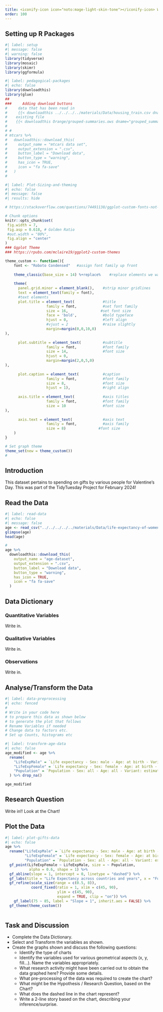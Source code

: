 ```yaml
---
title: <iconify-icon icon="noto:mage-light-skin-tone"></iconify-icon> Women Live Longer?
order: 100
---
```


## Setting up R Packages

```r
#| label: setup
#| message: false
#| warning: false
library(tidyverse)
library(mosaic)
library(skimr)
library(ggformula)

```


```r
#| label: pedagogical-packages
#| echo: false
library(downloadthis)
library(glue)
##
###     Adding download buttons
#     data that has been read in
#     {{< downloadthis ../../../../materials/Data/housing_train.csv dname="house_prices" label="Download the House Prices Dataset" icon="database-fill-down" type="info" >}}
#    existing file
#    {{< downloadthis Orange/grouped-summaries.ows dname="grouped_summaries" label="Download the Orange Workflow" icon="database-fill-down" type="info" >}} 
#    
# # 
# mtcars %>%
#   downloadthis::download_this(
#     output_name = "mtcars data set",
#     output_extension = ".csv",
#     button_label = "Download data",
#     button_type = "warning",
#     has_icon = TRUE,
#     icon = "fa fa-save"
#   )
#   
```

```r
#| label: Plot-Sizing-and-theming
#| echo: false
#| message: false
#| results: hide

# https://stackoverflow.com/questions/74491138/ggplot-custom-fonts-not-working-in-quarto

# Chunk options
knitr::opts_chunk$set(
 fig.width = 7,
 fig.asp = 0.618, # Golden Ratio
 #out.width = "80%",
 fig.align = "center"
)
### Ggplot Theme
### https://rpubs.com/mclaire19/ggplot2-custom-themes

theme_custom <- function(){ 
    font <- "Roboto Condensed"   #assign font family up front
    
    theme_classic(base_size = 14) %+replace%    #replace elements we want to change
    
    theme(
      panel.grid.minor = element_blank(),    #strip minor gridlines
      text = element_text(family = font),
      #text elements
      plot.title = element_text(             #title
                   family = font,            #set font family
                   size = 16,               #set font size
                   face = 'bold',            #bold typeface
                   hjust = 0,                #left align
                   #vjust = 2                #raise slightly
                   margin=margin(0,0,10,0)
),               
      
      plot.subtitle = element_text(          #subtitle
                   family = font,            #font family
                   size = 14,                #font size
                   hjust = 0,
                   margin=margin(2,0,5,0)
),               
      
      plot.caption = element_text(           #caption
                   family = font,            #font family
                   size = 8,                 #font size
                   hjust = 1),               #right align
      
      axis.title = element_text(             #axis titles
                   family = font,            #font family
                   size = 10                 #font size
),
      
      axis.text = element_text(              #axis text
                   family = font,            #axis family
                   size = 8)               #font size
    )
}

# Set graph theme
theme_set(new = theme_custom())
#
```

## Introduction

This dataset pertains to spending on gifts by various people for Valentine's Day. This was part of the TidyTuesday Project for February 2024!

## Read the Data

```r
#| label: read-data
#| echo: false
#| message: false
age <- read_csv("../../../../../materials/Data/life-expectancy-of-women-vs-life-expectancy-of-men.csv")
glimpse(age)
head(age)

#
age %>%
  downloadthis::download_this(
    output_name = "age-dataset",
    output_extension = ".csv",
    button_label = "Download data",
    button_type = "warning",
    has_icon = TRUE,
    icon = "fa fa-save"
  )

```

## Data Dictionary
::: callout-note
### Quantitative Variables
Write in.

:::

::: callout-note
### Qualitative Variables
Write in.

:::

::: callout-note
### Observations
Write in.

:::



## Analyse/Transform the Data

```r
#| label: data-preprocessing
#| echo: fenced
#
# Write in your code here 
# to prepare this data as shown below  
# to generate the plot that follows
# Rename Variables if needed
# Change data to factors etc.
# Set up Counts, histograms etc

```

```r
#| label: transform-age-data
#| echo: false
age_modified <- age %>%
  rename(
    "LifeExpMale" = `Life expectancy - Sex: male - Age: at birth - Variant: estimates`,
    "LifeExpFemale" = `Life expectancy - Sex: female - Age: at birth - Variant: estimates`,
    "Population" = `Population - Sex: all - Age: all - Variant: estimates`
  ) %>% drop_na()

age_modified
```


## Research Question

::: callout-note
Write in!! Look at the Chart!
:::



## Plot the Data

```r
#| label: plot-gifts-data
#| echo: false
age %>% 
  rename("LifeExpMale" = `Life expectancy - Sex: male - Age: at birth - Variant: estimates`,
         "LifeExpFemale" = `Life expectancy - Sex: female - Age: at birth - Variant: estimates`, 
         "Population" = `Population - Sex: all - Age: all - Variant: estimates`) %>% drop_na() %>% 
  gf_point(LifeExpFemale ~ LifeExpMale, size = ~ Population, 
           alpha = 0.6, shape = 1) %>% 
  gf_abline(slope = 1, intercept = 0, linetype = "dashed") %>% 
  gf_labs(title = "Life Expectancy across countries and years", x = "For Men (Years)", y = "For Women (Years)") %>% 
  gf_refine(scale_size(range = c(0.5, 8)),
            coord_fixed(ratio = 1, xlim = c(45, 90), 
                        ylim = c(45, 90), 
                        expand = TRUE, clip = "on")) %>% 
    gf_label(75 ~ 85, label = "Slope = 1", inherit.aes = FALSE) %>% 
  gf_theme(theme_custom())
  
```

## Task and Discussion

- Complete the Data Dictionary.
- Select and Transform the variables as shown.
- Create the graphs shown and discuss the following questions:
  -   Identify the type of charts
  -   Identify the variables used for various geometrical aspects (x, y,
    fill...). Name the variables appropriately.
  -   What research activity might have been carried out to obtain the data graphed here? Provide some details.
  - What pre-processing of the data was required to create the chart?
  -   What might be the Hypothesis / Research Question, based on the Chart?
  - What does the dashed line in the chart represent?
  - Write a 2-line story based on the chart, describing your inference/surprise.


    

